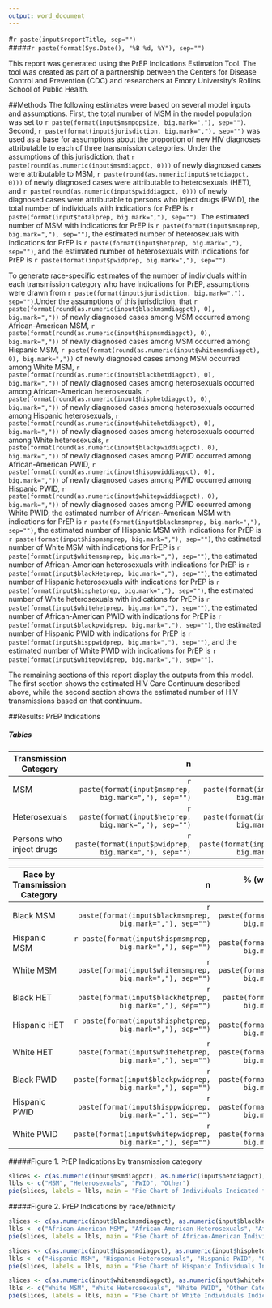 ```yaml
---
output: word_document
---
```

#`r paste(input$reportTitle, sep="")`  
#####`r paste(format(Sys.Date(), "%B %d, %Y"), sep="")`

This report was generated using the PrEP Indications Estimation Tool. The tool was created as part of a partnership between the Centers for Disease Control and Prevention (CDC) and researchers at Emory University's Rollins School of Public Health.

##Methods
The following estimates were based on several model inputs and assumptions. First, the total number of MSM in the model population was set to `r paste(format(input$msmpopsize, big.mark=","), sep="")`. Second, `r paste(format(input$jurisdiction, big.mark=","), sep="")` was used as a base for assumptions about the proportion of new HIV diagnoses attributable to each of three transmission categories. Under the assumptions of this jurisdiction, that `r paste(round(as.numeric(input$msmdiagpct, 0)))` of newly diagnosed cases were attributable to MSM, `r paste(round(as.numeric(input$hetdiagpct, 0)))` of newly diagnosed cases were attributable to heterosexuals (HET), and `r paste(round(as.numeric(input$pwiddiagpct, 0)))` of newly diagnosed cases were attributable to persons who inject drugs (PWID), the total number of individuals with indications for PrEP is `r paste(format(input$totalprep, big.mark=","), sep="")`. The estimated number of MSM  with indications for PrEP is `r paste(format(input$msmprep, big.mark=","), sep="")`, the estimated number of heterosexuals  with indications for PrEP is `r paste(format(input$hetprep, big.mark=","), sep="")`, and the estimated number of heterosexuals  with indications for PrEP is `r paste(format(input$pwidprep, big.mark=","), sep="")`.

To generate race-specific estimates of the number of individuals within each transmission category who have indications for PrEP, assumptions were drawn from `r paste(format(input$jurisdiction, big.mark=","), sep="")`.Under the assumptions of this jurisdiction, that 
`r paste(format(round(as.numeric(input$blackmsmdiagpct), 0), big.mark=","))` of newly diagnosed cases among MSM occurred among African-American MSM,
`r paste(format(round(as.numeric(input$hispmsmdiagpct), 0), big.mark=","))` of newly diagnosed cases among MSM occurred among Hispanic MSM,
`r paste(format(round(as.numeric(input$whitemsmdiagpct), 0), big.mark=","))` of newly diagnosed cases among MSM occurred among White MSM,
`r paste(format(round(as.numeric(input$blackhetdiagpct), 0), big.mark=","))` of newly diagnosed cases among heterosexuals occurred among African-American heterosexuals,
`r paste(format(round(as.numeric(input$hisphetdiagpct), 0), big.mark=","))` of newly diagnosed cases among heterosexuals occurred among Hispanic heterosexuals,
`r paste(format(round(as.numeric(input$whitehetdiagpct), 0), big.mark=","))` of newly diagnosed cases among heterosexuals occurred among White heterosexuals,
`r paste(format(round(as.numeric(input$blackpwiddiagpct), 0), big.mark=","))` of newly diagnosed cases among PWID occurred among African-American PWID,
`r paste(format(round(as.numeric(input$hisppwiddiagpct), 0), big.mark=","))` of newly diagnosed cases among PWID occurred among Hispanic PWID,
`r paste(format(round(as.numeric(input$whitepwiddiagpct), 0), big.mark=","))` of newly diagnosed cases among PWID occurred among White PWID, the estimated number of African-American MSM with indications for PrEP is `r paste(format(input$blackmsmprep, big.mark=","), sep="")`, the estimated number of Hispanic MSM with indications for PrEP is `r paste(format(input$hispmsmprep, big.mark=","), sep="")`, the estimated number of White MSM  with indications for PrEP is `r paste(format(input$whitemsmprep, big.mark=","), sep="")`, the estimated number of African-American heterosexuals with indications for PrEP is `r paste(format(input$blackHetprep, big.mark=","), sep="")`, the estimated number of Hispanic heterosexuals with indications for PrEP is `r paste(format(input$hisphetprep, big.mark=","), sep="")`, the estimated number of White heterosexuals with indications for PrEP is `r paste(format(input$whitehetprep, big.mark=","), sep="")`, the estimated number of African-American PWID with indications for PrEP is `r paste(format(input$blackpwidprep, big.mark=","), sep="")`, the estimated number of Hispanic PWID with indications for PrEP is `r paste(format(input$hisppwidprep, big.mark=","), sep="")`, and the estimated number of White PWID with indications for PrEP is `r paste(format(input$whitepwidprep, big.mark=","), sep="")`.

The remaining sections of this report display the outputs from this model. The first section shows the estimated HIV Care Continuum described above, while the second section shows the estimated number of HIV transmissions based on that continuum.


##Results: PrEP Indications

##### Tables
Transmission Category | n      | %
------------------------ | ------:| -----:
MSM             | `r paste(format(input$msmprep, big.mark=","), sep="")` | `r paste(format(input$msmdiagpct, big.mark=","), sep="")`
Heterosexuals                | `r paste(format(input$hetprep, big.mark=","), sep="")` | `r paste(format(input$hetdiagpct, big.mark=","), sep="")`
Persons who inject drugs         | `r paste(format(input$pwidprep, big.mark=","), sep="")` | `r paste(format(input$pwiddiagpct, big.mark=","), sep="")`


Race by Transmission Category | n      | % (within transmission category)
------------------------ | ------:| -----:
Black MSM             | `r paste(format(input$blackmsmprep, big.mark=","), sep="")` | `r paste(format(proportions[1], big.mark=","), sep="")`
Hispanic MSM             | `r paste(format(input$hispmsmprep, big.mark=","), sep="")` |`r paste(format(proportions[2], big.mark=","), sep="")`
White MSM             | `r paste(format(input$whitemsmprep, big.mark=","), sep="")` |`r paste(format(proportions[3], big.mark=","), sep="")`
Black HET             | `r paste(format(input$blackhetprep, big.mark=","), sep="")` | `r paste(format(proportions[4, big.mark=","), sep="")`
Hispanic HET             | `r paste(format(input$hisphetprep, big.mark=","), sep="")` |`r paste(format(proportions[5], big.mark=","), sep="")`
White HET             | `r paste(format(input$whitehetprep, big.mark=","), sep="")` |`r paste(format(proportions[6], big.mark=","), sep="")`
Black PWID             | `r paste(format(input$blackpwidprep, big.mark=","), sep="")` | `r paste(format(proportions[7], big.mark=","), sep="")`
Hispanic PWID             | `r paste(format(input$hisppwidprep, big.mark=","), sep="")` |`r paste(format(proportions[8], big.mark=","), sep="")`
White PWID             | `r paste(format(input$whitepwidprep, big.mark=","), sep="")` |`r paste(format(proportions[9], big.mark=","), sep="")`


#####Figure 1. PrEP Indications by transmission category
```r
slices <- c(as.numeric(input$msmdiagpct), as.numeric(input$hetdiagpct), as.numeric(input$pwiddiagpct), (100 - as.numeric(input$msmdiagpct) - as.numeric(input$hetdiagpct) - as.numeric(input$pwiddiagpct)))
lbls <- c("MSM", "Heterosexuals", "PWID", "Other")
pie(slices, labels = lbls, main = "Pie Chart of Individuals Indicated for PrEP by Transmission Category")
```

#####Figure 2. PrEP Indications by race/ethnicity
```r
slices <- c(as.numeric(input$blackmsmdiagpct), as.numeric(input$blackhetdiagpct), as.numeric(input$blackpwiddiagpct), (100 - as.numeric(input$blackmsmdiagpct) - as.numeric(input$blackhetdiagpct) - as.numeric(input$blackpwiddiagpct)))
lbls <- c("African-American MSM", "African-American Heterosexuals", "African-American PWID", "Other Category")
pie(slices, labels = lbls, main = "Pie Chart of African-American Individuals Indicated for PrEP by Transmission Category")

slices <- c(as.numeric(input$hispmsmdiagpct), as.numeric(input$hisphetdiagpct), as.numeric(input$hisppwiddiagpct), (100 - as.numeric(input$hispmsmdiagpct) - as.numeric(input$hisphetdiagpct) - as.numeric(input$hisppwiddiagpct)))
lbls <- c("Hispanic MSM", "Hispanic Heterosexuals", "Hispanic PWID", "Other Category")
pie(slices, labels = lbls, main = "Pie Chart of Hispanic Individuals Indicated for PrEP by Transmission Category")

slices <- c(as.numeric(input$whitemsmdiagpct), as.numeric(input$whitehetdiagpct), as.numeric(input$whitepwiddiagpct), (100 - as.numeric(input$whitemsmdiagpct) - as.numeric(input$whitehetdiagpct) - as.numeric(input$whitepwiddiagpct)))
lbls <- c("White MSM", "White Heterosexuals", "White PWID", "Other Category")
pie(slices, labels = lbls, main = "Pie Chart of White Individuals Indicated for PrEP by Transmission Category")
```
